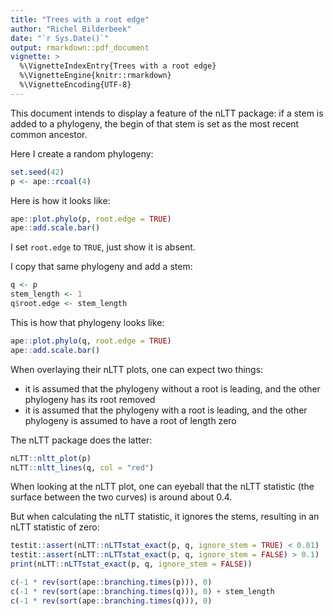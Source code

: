 ```yaml
---
title: "Trees with a root edge"
author: "Richel Bilderbeek"
date: "`r Sys.Date()`"
output: rmarkdown::pdf_document
vignette: >
  %\VignetteIndexEntry{Trees with a root edge}
  %\VignetteEngine{knitr::rmarkdown}
  %\VignetteEncoding{UTF-8}
---
```


This document intends to display a feature of the nLTT package:
if a stem is added to a phylogeny, the begin of that stem
is set as the most recent common ancestor.

Here I create a random phylogeny:

```r
set.seed(42)
p <- ape::rcoal(4)
```

Here is how it looks like:

```r
ape::plot.phylo(p, root.edge = TRUE)
ape::add.scale.bar()
```

I set `root.edge` to `TRUE`, just show it is absent.

I copy that same phylogeny and add a stem:

```r
q <- p
stem_length <- 1
q$root.edge <- stem_length
```

This is how that phylogeny looks like:

```r
ape::plot.phylo(q, root.edge = TRUE)
ape::add.scale.bar()
```

When overlaying their nLTT plots, one can expect two things:

 * it is assumed that the phylogeny without a root is leading, and the 
   other phylogeny has its root removed
 * it is assumed that the phylogeny with a root is leading, and the 
   other phylogeny is assumed to have a root of length zero

The nLTT package does the latter:

```r
nLTT::nltt_plot(p)
nLTT::nltt_lines(q, col = "red")
```

When looking at the nLTT plot, one can eyeball that 
the nLTT statistic (the surface between the two curves)
is around about 0.4.

But when calculating the nLTT statistic, it ignores the stems, resulting
in an nLTT statistic of zero:

```r
testit::assert(nLTT::nLTTstat_exact(p, q, ignore_stem = TRUE) < 0.01)
testit::assert(nLTT::nLTTstat_exact(p, q, ignore_stem = FALSE) > 0.1)
print(nLTT::nLTTstat_exact(p, q, ignore_stem = FALSE))

c(-1 * rev(sort(ape::branching.times(p))), 0)
c(-1 * rev(sort(ape::branching.times(q))), 0) + stem_length
c(-1 * rev(sort(ape::branching.times(q))), 0)


```


